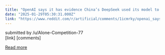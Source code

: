 ```yaml
---
title: "OpenAI says it has evidence China’s DeepSeek used its model to train competitor"
date: "2025-01-29T05:30:31.000Z"
link: "https://www.reddit.com/r/artificial/comments/1icmrky/openai_says_it_has_evidence_chinas_deepseek_used/"
---
```


submitted by    /u/Alone-Competition-77  
 [link]   [comments]

[Read more](https://www.reddit.com/r/artificial/comments/1icmrky/openai_says_it_has_evidence_chinas_deepseek_used/)
